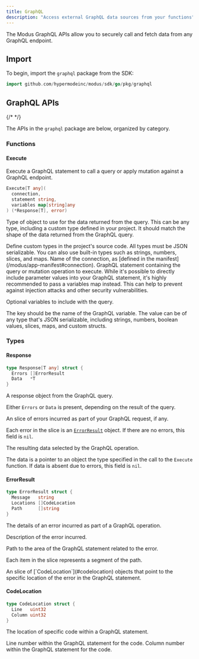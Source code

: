 ```yaml
---
title: GraphQL
description: "Access external GraphQL data sources from your functions"
---
```



<SdkHeader language="Go" feature="GraphQL" />

The Modus GraphQL APIs allow you to securely call and fetch data from any
GraphQL endpoint.

## Import

To begin, import the `graphql` package from the SDK:

```go
import github.com/hypermodeinc/modus/sdk/go/pkg/graphql
```

## GraphQL APIs

{/* <!-- vale Google.Headings = NO --> */}

The APIs in the `graphql` package are below, organized by category.

<SdkTip />

### Functions

#### Execute

Execute a GraphQL statement to call a query or apply mutation against a GraphQL
endpoint.

```go
Execute[T any](
  connection,
  statement string,
  variables map[string]any
) (*Response[T], error)
```

<ResponseField name="T" required>

Type of object to use for the data returned from the query. This can be any
type, including a custom type defined in your project. It should match the shape
of the data returned from the GraphQL query.

<Tip>
  Define custom types in the project's source code. All types must be JSON
  serializable. You can also use built-in types such as strings, numbers,
  slices, and maps.
</Tip>

</ResponseField>

<ResponseField name="connection" type="string" required>
  Name of the connection, as [defined in the
  manifest](/modus/app-manifest#connection).
</ResponseField>

<ResponseField name="statement" type="string" required>
  GraphQL statement containing the query or mutation operation to execute.

<Warning>
  While it's possible to directly include parameter values into your GraphQL
  statement, it's highly recommended to pass a variables map instead. This can
  help to prevent against injection attacks and other security vulnerabilities.
</Warning>

</ResponseField>

<ResponseField name="variables" type="map[string]any">

Optional variables to include with the query.

The key should be the name of the GraphQL variable. The value can be of any type
that's JSON serializable, including strings, numbers, boolean values, slices,
maps, and custom structs.

</ResponseField>

### Types

#### Response

```go
type Response[T any] struct {
  Errors []ErrorResult
  Data   *T
}
```

A response object from the GraphQL query.

Either `Errors` or `Data` is present, depending on the result of the query.

<ResponseField name="Errors" type="[]ErrorResult">

An slice of errors incurred as part of your GraphQL request, if any.

Each error in the slice is an [`ErrorResult`](#errorresult) object. If there are
no errors, this field is `nil`.

</ResponseField>

<ResponseField name="Data" type="*T">

The resulting data selected by the GraphQL operation.

The data is a pointer to an object the type specified in the call to the
`Execute` function. If data is absent due to errors, this field is `nil`.

</ResponseField>

#### ErrorResult

```go
type ErrorResult struct {
  Message   string
  Locations []CodeLocation
  Path      []string
}
```

The details of an error incurred as part of a GraphQL operation.

<ResponseField name="Message" type="string">
  Description of the error incurred.
</ResponseField>

<ResponseField name="Path" type="[]string">

Path to the area of the GraphQL statement related to the error.

Each item in the slice represents a segment of the path.

</ResponseField>

<ResponseField name="Locations" type="[]CodeLocation">
  An slice of [`CodeLocation`](#codelocation) objects that point to the specific
  location of the error in the GraphQL statement.
</ResponseField>

#### CodeLocation

```go
type CodeLocation struct {
  Line   uint32
  Column uint32
}
```

The location of specific code within a GraphQL statement.

<ResponseField name="Line" type="uint32">
  Line number within the GraphQL statement for the code.
</ResponseField>

<ResponseField name="Column" type="uint32">
  Column number within the GraphQL statement for the code.
</ResponseField>
